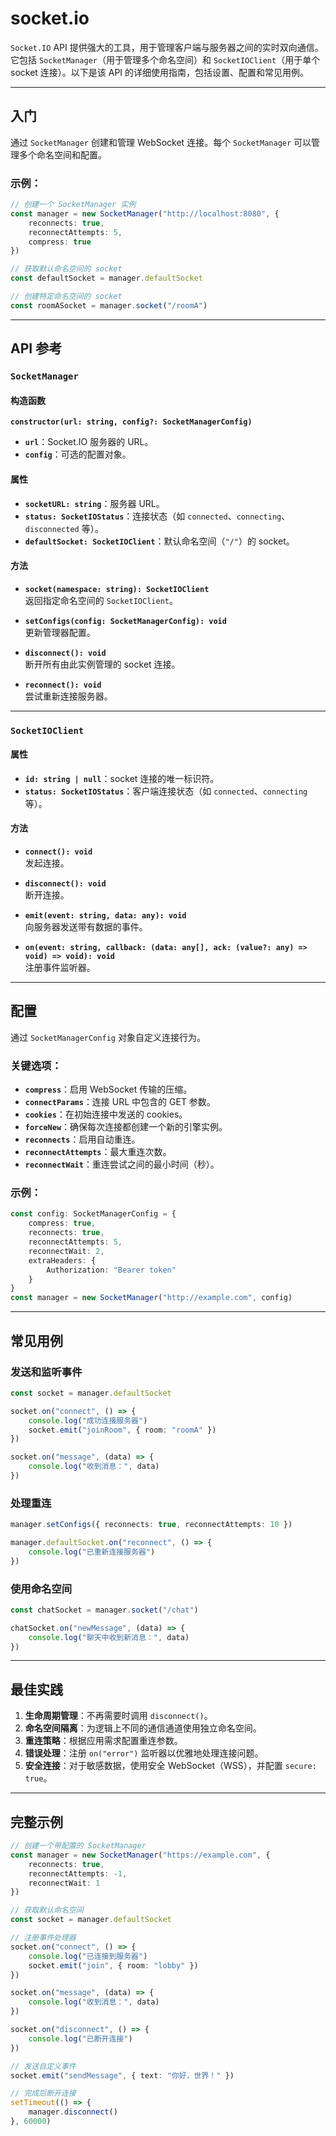 # socket.io 

`Socket.IO` API 提供强大的工具，用于管理客户端与服务器之间的实时双向通信。它包括 `SocketManager`（用于管理多个命名空间）和 `SocketIOClient`（用于单个 socket 连接）。以下是该 API 的详细使用指南，包括设置、配置和常见用例。

---

## 入门

通过 `SocketManager` 创建和管理 WebSocket 连接。每个 `SocketManager` 可以管理多个命名空间和配置。

### 示例：

```typescript
// 创建一个 SocketManager 实例
const manager = new SocketManager("http://localhost:8080", {
    reconnects: true,
    reconnectAttempts: 5,
    compress: true
})

// 获取默认命名空间的 socket
const defaultSocket = manager.defaultSocket

// 创建特定命名空间的 socket
const roomASocket = manager.socket("/roomA")
```

---

## API 参考

### `SocketManager`

#### 构造函数

**`constructor(url: string, config?: SocketManagerConfig)`**

- **`url`**：Socket.IO 服务器的 URL。
- **`config`**：可选的配置对象。

#### 属性

- **`socketURL: string`**：服务器 URL。
- **`status: SocketIOStatus`**：连接状态（如 `connected`、`connecting`、`disconnected` 等）。
- **`defaultSocket: SocketIOClient`**：默认命名空间（`"/"`）的 socket。

#### 方法

- **`socket(namespace: string): SocketIOClient`**  
  返回指定命名空间的 `SocketIOClient`。

- **`setConfigs(config: SocketManagerConfig): void`**  
  更新管理器配置。

- **`disconnect(): void`**  
  断开所有由此实例管理的 socket 连接。

- **`reconnect(): void`**  
  尝试重新连接服务器。

---

### `SocketIOClient`

#### 属性

- **`id: string | null`**：socket 连接的唯一标识符。
- **`status: SocketIOStatus`**：客户端连接状态（如 `connected`、`connecting` 等）。

#### 方法

- **`connect(): void`**  
  发起连接。

- **`disconnect(): void`**  
  断开连接。

- **`emit(event: string, data: any): void`**  
  向服务器发送带有数据的事件。

- **`on(event: string, callback: (data: any[], ack: (value?: any) => void) => void): void`**  
  注册事件监听器。

---

## 配置

通过 `SocketManagerConfig` 对象自定义连接行为。

### 关键选项：

- **`compress`**：启用 WebSocket 传输的压缩。
- **`connectParams`**：连接 URL 中包含的 GET 参数。
- **`cookies`**：在初始连接中发送的 cookies。
- **`forceNew`**：确保每次连接都创建一个新的引擎实例。
- **`reconnects`**：启用自动重连。
- **`reconnectAttempts`**：最大重连次数。
- **`reconnectWait`**：重连尝试之间的最小时间（秒）。

### 示例：

```typescript
const config: SocketManagerConfig = {
    compress: true,
    reconnects: true,
    reconnectAttempts: 5,
    reconnectWait: 2,
    extraHeaders: {
        Authorization: "Bearer token"
    }
}
const manager = new SocketManager("http://example.com", config)
```

---

## 常见用例

### 发送和监听事件

```typescript
const socket = manager.defaultSocket

socket.on("connect", () => {
    console.log("成功连接服务器")
    socket.emit("joinRoom", { room: "roomA" })
})

socket.on("message", (data) => {
    console.log("收到消息：", data)
})
```

### 处理重连

```typescript
manager.setConfigs({ reconnects: true, reconnectAttempts: 10 })

manager.defaultSocket.on("reconnect", () => {
    console.log("已重新连接服务器")
})
```

### 使用命名空间

```typescript
const chatSocket = manager.socket("/chat")

chatSocket.on("newMessage", (data) => {
    console.log("聊天中收到新消息：", data)
})
```

---

## 最佳实践

1. **生命周期管理**：不再需要时调用 `disconnect()`。
2. **命名空间隔离**：为逻辑上不同的通信通道使用独立命名空间。
3. **重连策略**：根据应用需求配置重连参数。
4. **错误处理**：注册 `on("error")` 监听器以优雅地处理连接问题。
5. **安全连接**：对于敏感数据，使用安全 WebSocket（WSS），并配置 `secure: true`。

---

## 完整示例

```typescript
// 创建一个带配置的 SocketManager
const manager = new SocketManager("https://example.com", {
    reconnects: true,
    reconnectAttempts: -1,
    reconnectWait: 1
})

// 获取默认命名空间
const socket = manager.defaultSocket

// 注册事件处理器
socket.on("connect", () => {
    console.log("已连接到服务器")
    socket.emit("join", { room: "lobby" })
})

socket.on("message", (data) => {
    console.log("收到消息：", data)
})

socket.on("disconnect", () => {
    console.log("已断开连接")
})

// 发送自定义事件
socket.emit("sendMessage", { text: "你好，世界！" })

// 完成后断开连接
setTimeout(() => {
    manager.disconnect()
}, 60000)
```